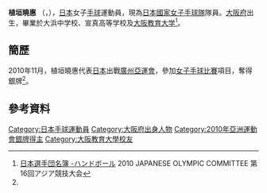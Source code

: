 {{Infobox handball biography
| name                = {{lang|ja|植垣 暁恵}}<br/>{{lang|ja|うえがき あきえ}}
| image               = 
| fullname            =
| nationality         = {{JPN}}
| birth_date          = {{Birth date and age|1984|7|25}}<ref name="廣州亞運">[http://www.gz2010.cn/info/CHN_CHN/ZB/ZBB101A_HB@@@@@@@@@@@@@@@CHN_number=231212.html 2010年廣州亞運會官方網站 手球 - 植垣曉惠 - 简历]</ref>
| birth_place         = {{JPN}}[[大阪府|大阪府]]
| height              = {{height|m=1.72}}<ref name="廣州亞運"/>
| weight              = {{weight|kg=65}}<ref name="廣州亞運"/>
| position            = 
| nickname            =
| currentclub         = 
| clubnumber          = 
| youthyears          = 
| youthclubs          = 
| years               = 
| clubs               = 
| nationalyears       = 
| nationalteam        = 
| nationalcaps(goals) = 
| title               =
| titleyears          =
| titleplace          =
| ntupdate            = 
| medaltable          = 
{{MedalCompetition | [[亞洲運動會|亞洲運動會]]}}
{{MedalSilver | [[2010年亞洲運動會|2010年 廣州]] | [[2010年亞洲運動會手球比賽|女子隊際]]}}
}}
'''植垣曉惠''' （{{lang|en|'''UEGAKI Akie'''}}，{{bd|1984年|7月25日|catIdx=}}），[[日本|日本]]女子[[手球|手球]]運動員，現為[[日本國家女子手球隊|日本國家女子手球隊]]隊員。[[大阪府|大阪府]]出生，畢業於大浜中学校、宣真高等学校及[[大阪教育大学|大阪教育大学]]<ref>[http://www.joc.or.jp/int_games/asia/2010/pdf/member/14_handball.pdf 日本選手団名簿 -ハンドボール] {{Wayback|url=http://www.joc.or.jp/int_games/asia/2010/pdf/member/14_handball.pdf |date=20120424232721 }}2010 JAPANESE OLYMPIC COMMITTEE  第16回アジア競技大会{{ja}}</ref>。

==簡歷==
2010年11月，植垣曉惠代表[[2010年亞洲運動會日本代表團|日本]]出戰[[廣州|廣州]][[2010年亞洲運動會|亞運會]]，參加[[2010年亞洲運動會手球比賽|女子手球比賽]]項目，奪得銀牌<ref name="廣州亞運"/>。

==參考資料==
{{Reflist}}

{{2011年世界女子手球錦標賽日本國家女子手球隊}}
{{DEFAULTSORT:Uegaki, Akie}}
[[Category:日本手球運動員|Category:日本手球運動員]]
[[Category:大阪府出身人物|Category:大阪府出身人物]]
[[Category:2010年亞洲運動會銀牌得主|Category:2010年亞洲運動會銀牌得主]]
[[Category:大阪教育大學校友|Category:大阪教育大學校友]]